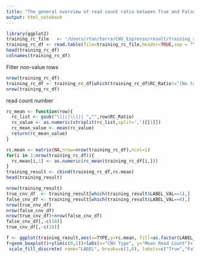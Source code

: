 ```yaml
---
title: "The general overview of read count ratio between True and False CNVs"
output: html_notebook
---
```

```r
library(ggplot2)
training_rc_file   <- '/Users/rtan/terra/CNV_Espresso/result/training_set_w_rc.cnv'
training_rc_df <- read.table(file=training_rc_file,header=TRUE,sep = "\t",row.names = NULL)
head(training_rc_df)
colnames(training_rc_df)
```
Filter non-value rows
```r
nrow(training_rc_df)
training_rc_df <- training_rc_df[which(training_rc_df$RC_Ratio!="[No tabular file]"),]
nrow(training_rc_df)
```

read count number
```r
rc_mean <- function(row){
  rc_list <- gsub("\\[||\\]|| ","",row$RC_Ratio)
  rc_value <- as.numeric(strsplit(rc_list,split=',')[[1]])
  rc_mean_value <- mean(rc_value)
  return(rc_mean_value)
}
```

```r
rc.mean <- matrix(NA,nrow=nrow(training_rc_df),ncol=1)
for(i in 1:nrow(training_rc_df)){
  rc.mean[i,1] <- as.numeric(rc_mean(training_rc_df[i,]))
}
training_result <- cbind(training_rc_df,rc.mean)
head(training_result)
```
```r
nrow(training_result)
true_cnv_df  <- training_result[which(training_result$LABEL_VAL==1),]
false_cnv_df <- training_result[which(training_result$LABEL_VAL==0),]
nrow(true_cnv_df)
nrow(false_cnv_df)
nrow(true_cnv_df)+nrow(false_cnv_df)
false_cnv_df[,-c(18)]
true_cnv_df[,-c(18)]
```
```r
f <- ggplot(training_result,aes(x=TYPE,y=rc.mean, fill=as.factor(LABEL_VAL)))
f+geom_boxplot()+ylim(c(0,2))+labs(x="CNV Type", y="Mean Read Count")+
 scale_fill_discrete( name="LABEL", breaks=c(1,0), labels=c("True","False"))
```

